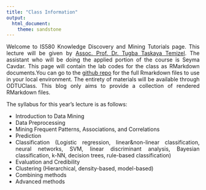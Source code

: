 ```yaml
---
title: "Class Information"
output: 
  html_document:
    theme: sandstone
---
```


<style type="text/css">


.main-container {
  max-width: 1180px;
}


body{ /* Normal  */
      font-size: 14px;
      text-align: justify;
      text-justify: inter-word;
  }
td {  /* Table  */
  font-size: 10px;
}
h1.title {
  font-size: 30px;
  color: DimGrey;
}
h1 { /* Header 1 */
  font-size: 28px;
  color: DarkGrey;
}
h2 { /* Header 2 */
    font-size: 22px;
  color: DarkGrey;
}
h3 { /* Header 3 */
  font-size: 18px;
  font-family: "Times New Roman", Times, serif;
  color: DarkGrey;
}
code.r{ /* Code block */
    font-size: 12px;
}
pre { /* Code block - determines code spacing between lines */
    font-size: 14px;
}
</style>
<p>

Welcome to IS580 Knowledge Discovery and Mining Tutorials page. This lecture will be given by [Assoc. Prof. Dr. Tugba Taskaya Temizel](https://blog.metu.edu.tr/ttemizel/). The assistant who will be doing the applied portion of the course is Seyma Cavdar. This page will contain the lab codes for the class as RMarkdown documents.You can go to the [github repo](https://github.com/SeymaCavdar/R_for_KnowledgeDiscoveryandMining) for the full Rmarkdown files to use in your local environment. The entirety of materials will be available through ODTUClass. This blog only aims to provide a collection of rendered RMarkdown files.


The syllabus for this year's lecture is as follows:

- Introduction to Data Mining
- Data Preprocessing
- Mining Frequent Patterns, Associations, and Correlations
- Prediction
- Classification (Logistic regression, linear&non-linear classification, neural networks, SVM, linear discriminant analysis, Bayesian classification, k-NN, decision trees, rule-based classification)
- Evaluation and Credibility
- Clustering (Hierarchical, density-based, model-based)
- Combining methods
- Advanced methods
</p>